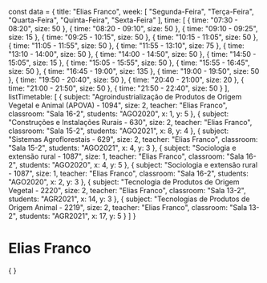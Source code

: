 const data = {
  title: "Elias Franco",
  week: [
    "Segunda-Feira",
    "Terça-Feira",
    "Quarta-Feira",
    "Quinta-Feira",
    "Sexta-Feira"
  ],
  time: [
    {
      time: "07:30 - 08:20",
      size: 50
    },
    {
      time: "08:20 - 09:10",
      size: 50
    },
    {
      time: "09:10 - 09:25",
      size: 15
    },
    {
      time: "09:25 - 10:15",
      size: 50
    },
    {
      time: "10:15 - 11:05",
      size: 50
    },
    {
      time: "11:05 - 11:55",
      size: 50
    },
    {
      time: "11:55 - 13:10",
      size: 75
    },
    {
      time: "13:10 - 14:00",
      size: 50
    },
    {
      time: "14:00 - 14:50",
      size: 50
    },
    {
      time: "14:50 - 15:05",
      size: 15
    },
    {
      time: "15:05 - 15:55",
      size: 50
    },
    {
      time: "15:55 - 16:45",
      size: 50
    },
    {
      time: "16:45 - 19:00",
      size: 135
    },
    {
      time: "19:00 - 19:50",
      size: 50
    },
    {
      time: "19:50 - 20:40",
      size: 50
    },
    {
      time: "20:40 - 21:00",
      size: 20
    },
    {
      time: "21:00 - 21:50",
      size: 50
    },
    {
      time: "21:50 - 22:40",
      size: 50
    }
  ],
  listTimetable: [
    {
      subject: "Agroindustrialização de Produtos de Origem Vegetal e Animal (APOVA) - 1094",
      size: 2,
      teacher: "Elias Franco",
      classroom: "Sala 16-2",
      students: "AGO2020",
      x: 1,
      y: 5
    },
    {
      subject: "Construções e Instalações Rurais - 630",
      size: 2,
      teacher: "Elias Franco",
      classroom: "Sala 15-2",
      students: "AGO2021",
      x: 8,
      y: 4
    },
    {
      subject: "Sistemas Agroflorestais - 629",
      size: 2,
      teacher: "Elias Franco",
      classroom: "Sala 15-2",
      students: "AGO2021",
      x: 4,
      y: 3
    },
    {
      subject: "Sociologia e extensão rural - 1087",
      size: 1,
      teacher: "Elias Franco",
      classroom: "Sala 16-2",
      students: "AGO2020",
      x: 4,
      y: 5
    },
    {
      subject: "Sociologia e extensão rural - 1087",
      size: 1,
      teacher: "Elias Franco",
      classroom: "Sala 16-2",
      students: "AGO2020",
      x: 2,
      y: 3
    },
    {
      subject: "Tecnologia de Produtos de Origem Vegetal - 2220",
      size: 2,
      teacher: "Elias Franco",
      classroom: "Sala 13-2",
      students: "AGR2021",
      x: 14,
      y: 3
    },
    {
      subject: "Tecnologias de Produtos de Origem Animal - 2219",
      size: 2,
      teacher: "Elias Franco",
      classroom: "Sala 13-2",
      students: "AGR2021",
      x: 17,
      y: 5
    }
  ]
}

# Elias Franco

<div>
    {
        <Grid
            title={data.title}
            weekDays={data.week}
            time={data.time}
            listClasses={data.listTimetable}
        />
    }
</div>